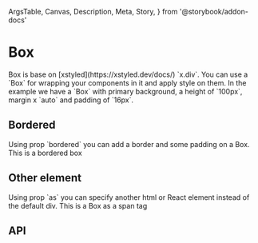   ArgsTable,
  Canvas,
  Description,
  Meta,
  Story,
} from '@storybook/addon-docs'

<Meta title="Components/Box" component={Box} />

# Box

<Description>
  Box is base on [xstyled](https://xstyled.dev/docs/) `x.div`. You can use a
  `Box` for wrapping your components in it and apply style on them.
</Description>

<Description>
  In the example we have a `Box` with primary background, a height of `100px`,
  margin x `auto` and padding of `16px`.
</Description>

<Canvas>
  <Story name="Basic">
    <Box backgroundColor="primary" height={100} mx="auto" p={2} />
  </Story>
</Canvas>

## Bordered

<Description>
  Using prop `bordered` you can add a border and some padding on a Box.
</Description>

<Canvas>
  <Story name="Bordered">
    <Box bordered>This is a bordered box</Box>
  </Story>
</Canvas>

## Other element

<Description>
  Using prop `as` you can specify another html or React element instead of the
  default div.
</Description>

<Canvas>
  <Story name="Other element">
    <Box as="span">This is a Box as a span tag</Box>
  </Story>
</Canvas>

## API

<ArgsTable of={Box} />
